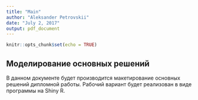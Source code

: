 ```yaml
---
title: "Main"
author: "Aleksander Petrovskii"
date: "July 2, 2017"
output: pdf_document
---
```


```r
knitr::opts_chunk$set(echo = TRUE)
```

## Моделирование основных решений
В данном документе будет производится макетирование основных решений дипломной работы. Рабочий вариант будет реализован в виде программы на Shiny R.


